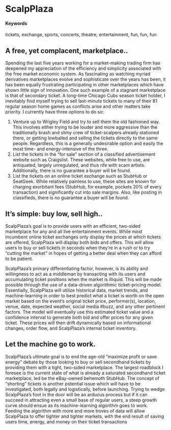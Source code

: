 # ScalpPlaza {#a-more-efficient-ticket-marketplace}

#### Keywords

tickets, exchange, sports, concerts, theatre, entertainment, fun, fun, fun

## A free, yet complacent, marketplace..

Spending the last five years working for a market-making trading firm has deepened my appreciation of the efficiency and simplicity associated with the free market economic system. As fascinating as watching myriad derivatives marketplaces evolve and sophisticate over the years has been, it has been equally frustrating participating in other marketplaces which have shown little sign of innovation. One such example of a stagnant marketplace is that of secondary ticket. A long-time Chicago Cubs season ticket holder, I inevitably find myself trying to sell last-minute tickets to many of their 81 regular season home games as conflicts arise and other matters take priority. I currently have three options to do so:

 1.	Venture up to Wrigley Field and try to sell them the old fashioned way. This involves either trying to be louder and more aggressive than the traditionally brash and slimy crew of ticket-scalpers already stationed there, or getting lowballed and selling the tickets directly to the same people. Regardless, this is a generally undesirable option and easily the most time- and energy-intensive of the three.
2.	List the tickets in the “for sale” section of a classified advertisement website such as Craigslist. These websites, while free to use, are antiquated, largely unregulated, and thus rife with scam artists. Additionally, there is no guarantee a buyer will be found.
3.	List the tickets on an online ticket exchange such as StubHub or SeatGeek. While relatively painless to use, these sites are known for charging exorbitant fees (StubHub, for example, pockets 20% of every transaction) and significantly cut into sale margins. Also, like posting in classifieds, there is no guarantee a buyer will be found. 


## It’s simple: buy low, sell high..

ScalpPlaza’s goal is to provide users with an efficient, two-sided marketplace for any and all live entertainment events. While most incumbent online ticket exchanges only display the prices at which tickets are offered, ScalpPlaza will display both bids and offers. This will allow users to buy or sell tickets in seconds when they’re in a rush or to try “cutting the market” in hopes of getting a better deal when they can afford to be patient. 

ScalpPlaza’s primary differentiating factor, however, is its ability and willingness to act as a middleman by transacting with its users and accumulating ticket positions when the market is illiquid. This will be made possible through the use of a data-driven algorithmic ticket-pricing model. Essentially, ScalpPlaza will utilize historical data, market trends, and machine-learning in order to best predict what a ticket is worth on the open market based on the event’s original ticket price, performer(s), location, venue, date, expected weather, social media #buzz, and any other pertinent factors. The model will eventually use this estimated ticket value and a confidence interval to generate both bid and offer prices for any given ticket. These prices will then drift dynamically based on informational changes, order flow, and ScalpPlaza’s internal ticket inventory.


## Let the machine go to work.

ScalpPlaza’s ultimate goal is to end the age-old “maximize profit or save energy” debate by those looking to buy or sell secondhand tickets by providing them with a tight, two-sided marketplace. The largest roadblock I foresee is the current state of what is already a saturated secondhand ticket marketplace, led be the eBay-owned behemoth StubHub. The concept of “shorting” tickets is another potential issue which will have to be investigated, both legally and logistically, before launching. Trying to wedge ScalpPlaza’s foot in the door will be an arduous process but if it can succeed in attracting even a small base of regular users, a steep growth curve should ensue as its machine-learning algorithm goes to work. Feeding the algorithm with more and more troves of data will allow ScalpPlaza to offer tighter and tighter markets, with the end result of saving users time, energy, and money on their ticket transactions
